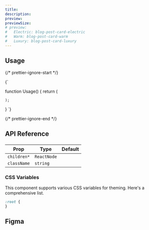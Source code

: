 ```yaml
---
title:
description:
preview:
previewSize:
# preview:
#   Electric: blog-post-card-electric
#   Warm: blog-post-card-warm
#   Luxury: blog-post-card-luxury
---
```


## Usage

{/* prettier-ignore-start */}

<CodeBlock lang="ts">{`

function Usage() {
    return (

    );
}
`}
</CodeBlock>

{/* prettier-ignore-end */}

## API Reference

###

| Prop        | Type        | Default |
| ----------- | ----------- | ------- |
| `children*` | `ReactNode` |         |
| `className` | `string`    |         |

### CSS Variables

This component supports various CSS variables for theming. Here's a comprehensive list.

```css
:root {
}
```

## Figma

<Figma url="" />
